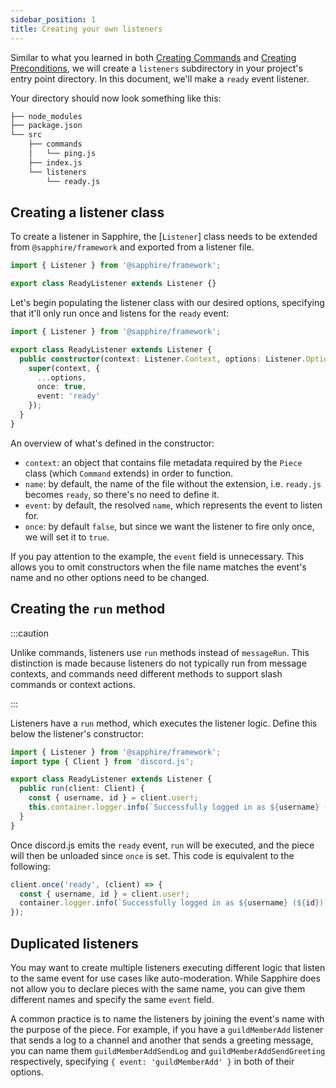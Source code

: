 ```yaml
---
sidebar_position: 1
title: Creating your own listeners
---
```


Similar to what you learned in both [Creating Commands][creating-commands] and [Creating Preconditions][creating-preconditions],
we will create a `listeners` subdirectory in your project's entry point directory. In this document, we'll make a `ready` event listener.

Your directory should now look something like this:

```bash {7-8}
├── node_modules
├── package.json
└── src
    ├── commands
    │   └── ping.js
    ├── index.js
    └── listeners
        └── ready.js
```

## Creating a listener class

To create a listener in Sapphire, the [`Listener`] class needs to be extended from `@sapphire/framework` and exported
from a listener file.

```typescript ts2esm2cjs
import { Listener } from '@sapphire/framework';

export class ReadyListener extends Listener {}
```

Let's begin populating the listener class with our desired options, specifying that it'll only run once and listens for
the `ready` event:

```typescript ts2esm2cjs|{4-10}|{4-10}
import { Listener } from '@sapphire/framework';

export class ReadyListener extends Listener {
  public constructor(context: Listener.Context, options: Listener.Options) {
    super(context, {
      ...options,
      once: true,
      event: 'ready'
    });
  }
}
```

An overview of what's defined in the constructor:

- `context`: an object that contains file metadata required by the `Piece` class (which `Command` extends) in order to
  function.
- `name`: by default, the name of the file without the extension, i.e. `ready.js` becomes `ready`, so there's no need to
  define it.
- `event`: by default, the resolved `name`, which represents the event to listen for.
- `once`: by default `false`, but since we want the listener to fire only once, we will set it to `true`.

If you pay attention to the example, the `event` field is unnecessary. This allows you to omit constructors when the
file name matches the event's name and no other options need to be changed.

## Creating the `run` method

:::caution

Unlike commands, listeners use `run` methods instead of `messageRun`. This distinction is made because listeners do not
typically run from message contexts, and commands need different methods to support slash commands or context actions.

:::

Listeners have a `run` method, which executes the listener logic. Define this below the listener's constructor:

```typescript ts2esm2cjs|{4-7}|{5-8}
import { Listener } from '@sapphire/framework';
import type { Client } from 'discord.js';

export class ReadyListener extends Listener {
  public run(client: Client) {
    const { username, id } = client.user!;
    this.container.logger.info(`Successfully logged in as ${username} (${id})`);
  }
}
```

Once discord.js emits the `ready` event, `run` will be executed, and the piece will then be unloaded since `once` is
set. This code is equivalent to the following:

```typescript ts2esm2cjs
client.once('ready', (client) => {
  const { username, id } = client.user!;
  container.logger.info(`Successfully logged in as ${username} (${id})`);
});
```

## Duplicated listeners

You may want to create multiple listeners executing different logic that listen to the same event for use cases like
auto-moderation. While Sapphire does not allow you to declare pieces with the same name, you can give them different
names and specify the same `event` field.

A common practice is to name the listeners by joining the event's name with the purpose of the piece. For example, if
you have a `guildMemberAdd` listener that sends a log to a channel and another that sends a greeting message, you can
name them `guildMemberAddSendLog` and `guildMemberAddSendGreeting` respectively, specifying
`{ event: 'guildMemberAdd' }` in both of their options.

[creating-commands]: ../getting-started/creating-a-basic-command
[creating-preconditions]: ../preconditions/creating-your-own-preconditions
